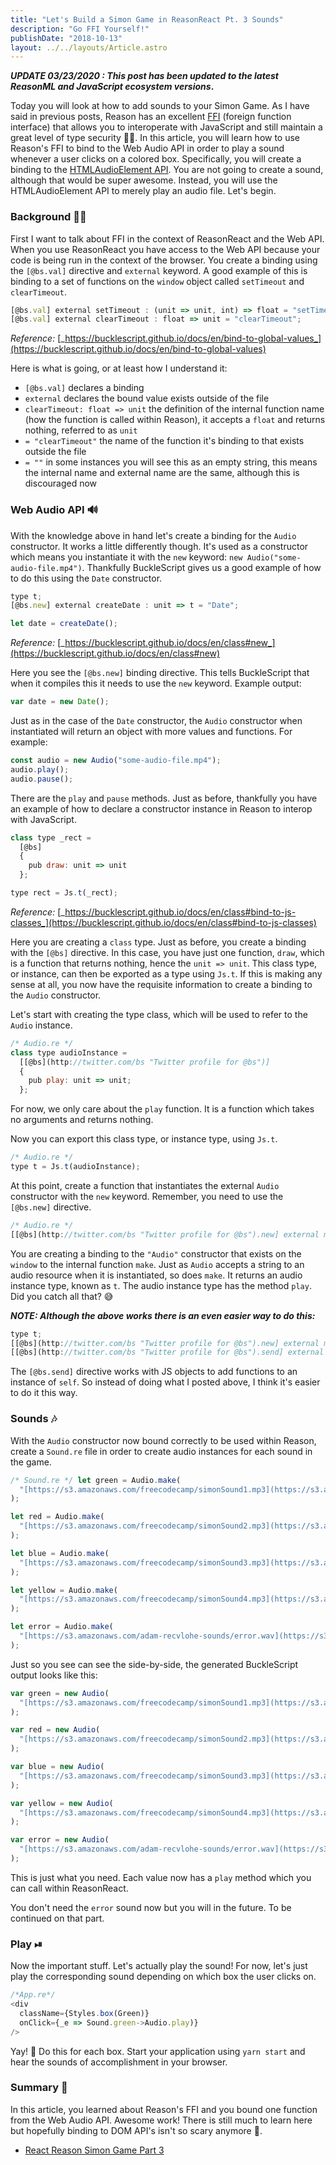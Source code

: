 ```yaml
---
title: "Let's Build a Simon Game in ReasonReact Pt. 3 Sounds"
description: "Go FFI Yourself!"
publishDate: "2018-10-13"
layout: ../../layouts/Article.astro
---
```


**_UPDATE 03/23/2020 : This post has been updated to the latest ReasonML and JavaScript ecosystem versions_.**

Today you will look at how to add sounds to your Simon Game. As I have said in previous posts, Reason has an excellent [FFI](https://reasonml.github.io/docs/en/external#docsNav) (foreign function interface) that allows you to interoperate with JavaScript and still maintain a great level of type security 👮‍♀️. In this article, you will learn how to use Reason's FFI to bind to the Web Audio API in order to play a sound whenever a user clicks on a colored box. Specifically, you will create a binding to the [HTMLAudioElement API](https://developer.mozilla.org/en-US/docs/Web/API/HTMLAudioElement#Methods). You are not going to create a sound, although that would be super awesome. Instead, you will use the HTMLAudioElement API to merely play an audio file. Let's begin.

### Background 👨‍🏫

First I want to talk about FFI in the context of ReasonReact and the Web API. When you use ReasonReact you have access to the Web API because your code is being run in the context of the browser. You create a binding using the `[@bs.val]` directive and `external` keyword. A good example of this is binding to a set of functions on the `window` object called `setTimeout` and `clearTimeout`.

```javascript
[@bs.val] external setTimeout : (unit => unit, int) => float = "setTimeout";
[@bs.val] external clearTimeout : float => unit = "clearTimeout";
```

_Reference:_ [_https://bucklescript.github.io/docs/en/bind-to-global-values_](https://bucklescript.github.io/docs/en/bind-to-global-values)

Here is what is going, or at least how I understand it:

- `[@bs.val]` declares a binding
- `external` declares the bound value exists outside of the file
- `clearTimeout: float => unit` the definition of the internal function name (how the function is called within Reason), it accepts a `float` and returns nothing, referred to as `unit`
- `= "clearTimeout"` the name of the function it's binding to that exists outside the file
- `= ""` in some instances you will see this as an empty string, this means the internal name and external name are the same, although this is discouraged now

### Web Audio API 🔊

With the knowledge above in hand let's create a binding for the `Audio` constructor. It works a little differently though. It's used as a constructor which means you instantiate it with the `new` keyword: `new Audio("some-audio-file.mp4")`. Thankfully BuckleScript gives us a good example of how to do this using the `Date` constructor.

```javascript
type t;
[@bs.new] external createDate : unit => t = "Date";

let date = createDate();
```

_Reference:_ [_https://bucklescript.github.io/docs/en/class#new_](https://bucklescript.github.io/docs/en/class#new)

Here you see the `[@bs.new]` binding directive. This tells BuckleScript that when it compiles this it needs to use the `new` keyword. Example output:

```javascript
var date = new Date();
```

Just as in the case of the `Date` constructor, the `Audio` constructor when instantiated will return an object with more values and functions. For example:

```javascript
const audio = new Audio("some-audio-file.mp4");
audio.play();
audio.pause();
```

There are the `play` and `pause` methods. Just as before, thankfully you have an example of how to declare a constructor instance in Reason to interop with JavaScript.

```javascript
class type _rect =
  [@bs]
  {
    pub draw: unit => unit
  };

type rect = Js.t(_rect);
```

_Reference:_ [_https://bucklescript.github.io/docs/en/class#bind-to-js-classes_](https://bucklescript.github.io/docs/en/class#bind-to-js-classes)

Here you are creating a `class` type. Just as before, you create a binding with the `[@bs]` directive. In this case, you have just one function, `draw`, which is a function that returns nothing, hence the `unit => unit`. This class type, or instance, can then be exported as a type using `Js.t`. If this is making any sense at all, you now have the requisite information to create a binding to the `Audio` constructor.

Let's start with creating the type class, which will be used to refer to the `Audio` instance.

```javascript
/* Audio.re */
class type audioInstance =
  [[@bs](http://twitter.com/bs "Twitter profile for @bs")]
  {
    pub play: unit => unit;
  };
```

For now, we only care about the `play` function. It is a function which takes no arguments and returns nothing.

Now you can export this class type, or instance type, using `Js.t`.

```javascript
/* Audio.re */
type t = Js.t(audioInstance);
```

At this point, create a function that instantiates the external `Audio` constructor with the `new` keyword. Remember, you need to use the `[@bs.new]` directive.

```javascript
/* Audio.re */
[[@bs](http://twitter.com/bs "Twitter profile for @bs").new] external make: string => t = "Audio";
```

You are creating a binding to the `"Audio"` constructor that exists on the `window` to the internal function `make`. Just as `Audio` accepts a string to an audio resource when it is instantiated, so does `make`. It returns an audio instance type, known as `t`. The audio instance type has the method `play`. Did you catch all that? 😅

**_NOTE: Although the above works there is an even easier way to do this:_**

```javascript
type t;
[[@bs](http://twitter.com/bs "Twitter profile for @bs").new] external make: string => t = "Audio";
[[@bs](http://twitter.com/bs "Twitter profile for @bs").send] external play: t => unit = "play";
```

The `[@bs.send]` directive works with JS objects to add functions to an instance of `self`. So instead of doing what I posted above, I think it's easier to do it this way.

### Sounds 🎶

With the `Audio` constructor now bound correctly to be used within Reason, create a `Sound.re` file in order to create audio instances for each sound in the game.

```javascript
/* Sound.re */ let green = Audio.make(
  "[https://s3.amazonaws.com/freecodecamp/simonSound1.mp3](https://s3.amazonaws.com/freecodecamp/simonSound1.mp3)"
);

let red = Audio.make(
  "[https://s3.amazonaws.com/freecodecamp/simonSound2.mp3](https://s3.amazonaws.com/freecodecamp/simonSound2.mp3)"
);

let blue = Audio.make(
  "[https://s3.amazonaws.com/freecodecamp/simonSound3.mp3](https://s3.amazonaws.com/freecodecamp/simonSound3.mp3)"
);

let yellow = Audio.make(
  "[https://s3.amazonaws.com/freecodecamp/simonSound4.mp3](https://s3.amazonaws.com/freecodecamp/simonSound4.mp3)"
);

let error = Audio.make(
  "[https://s3.amazonaws.com/adam-recvlohe-sounds/error.wav](https://s3.amazonaws.com/adam-recvlohe-sounds/error.wav)"
);
```

Just so you see can see the side-by-side, the generated BuckleScript output looks like this:

```javascript
var green = new Audio(
  "[https://s3.amazonaws.com/freecodecamp/simonSound1.mp3](https://s3.amazonaws.com/freecodecamp/simonSound1.mp3)"
);

var red = new Audio(
  "[https://s3.amazonaws.com/freecodecamp/simonSound2.mp3](https://s3.amazonaws.com/freecodecamp/simonSound2.mp3)"
);

var blue = new Audio(
  "[https://s3.amazonaws.com/freecodecamp/simonSound3.mp3](https://s3.amazonaws.com/freecodecamp/simonSound3.mp3)"
);

var yellow = new Audio(
  "[https://s3.amazonaws.com/freecodecamp/simonSound4.mp3](https://s3.amazonaws.com/freecodecamp/simonSound4.mp3)"
);

var error = new Audio(
  "[https://s3.amazonaws.com/adam-recvlohe-sounds/error.wav](https://s3.amazonaws.com/adam-recvlohe-sounds/error.wav)"
);
```

This is just what you need. Each value now has a `play` method which you can call within ReasonReact.

You don't need the `error` sound now but you will in the future. To be continued on that part.

### Play ⏯

Now the important stuff. Let's actually play the sound! For now, let's just play the corresponding sound depending on which box the user clicks on.

```javascript
/*App.re*/
<div
  className={Styles.box(Green)}
  onClick={_e => Sound.green->Audio.play)}
/>
```

Yay! 🙌 Do this for each box. Start your application using `yarn start` and hear the sounds of accomplishment in your browser.

### Summary 📝

In this article, you learned about Reason's FFI and you bound one function from the Web Audio API. Awesome work! There is still much to learn here but hopefully binding to DOM API's isn't so scary anymore 👹.

- [React Reason Simon Game Part 3](https://github.com/arecvlohe/reason-react-simon-game/tree/part_3)
